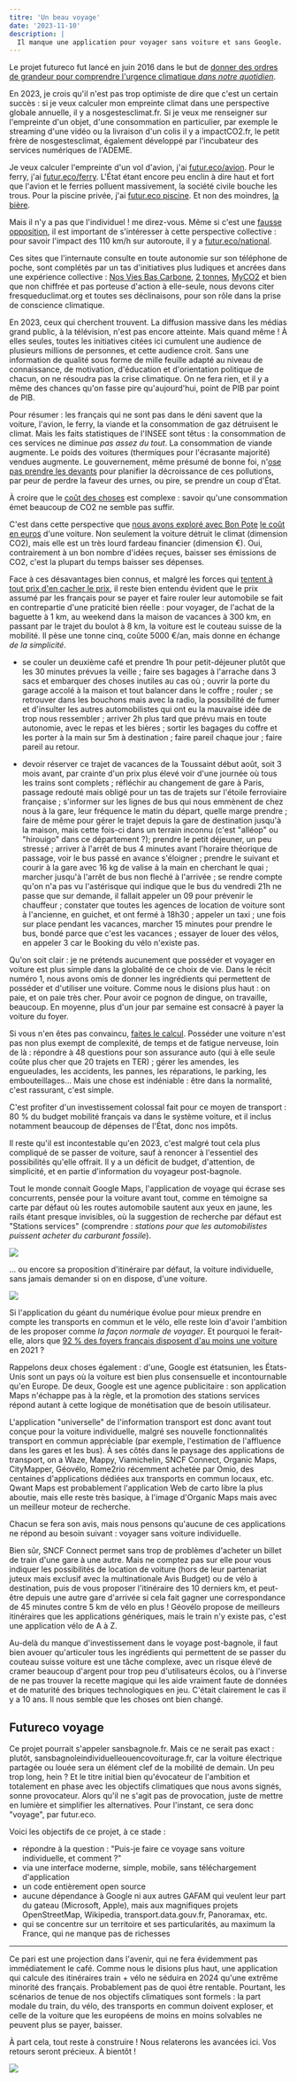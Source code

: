 ```yaml
---
titre: 'Un beau voyage'
date: '2023-11-10'
description: |
  Il manque une application pour voyager sans voiture et sans Google.
---
```


Le projet futureco fut lancé en juin 2016 dans le but de [donner des ordres de grandeur pour comprendre l'urgence climatique *dans notre quotidien*](/a-propos). 

En 2023, je crois qu'il n'est pas trop optimiste de dire que c'est un certain succès : si je veux calculer mon empreinte climat dans une perspective globale annuelle, il y a nosgestesclimat.fr. Si je veux me renseigner sur l'empreinte d'un objet, d'une consommation en particulier, par exemple le streaming d'une vidéo ou la livraison d'un colis il y a impactCO2.fr, le petit frère de nosgestesclimat, également développé par l'incubateur des services numériques de l'ADEME. 

Je veux calculer l'empreinte d'un vol d'avion, j'ai [futur.eco/avion](/avion). Pour le ferry, j'ai [futur.eco/ferry](/ferry). L'État étant encore peu enclin à dire haut et fort que l'avion et le ferries polluent massivement, la société civile bouche les trous. Pour la piscine privée, j'ai [futur.eco piscine](/simulateur/piscine/empreinte). Et non des moindres, [la bière](https://futur.eco/simulateur/alimentation/bière/impact).

Mais il n'y a pas que l'individuel ! me direz-vous. Même si c'est une [fausse opposition](https://kont.me/éloge-décroissance-individuelle), il est important de s'intéresser à cette perspective collective : pour savoir l'impact des 110 km/h sur autoroute, il y a [futur.eco/national](/national).

Ces sites que l'internaute consulte en toute autonomie sur son téléphone de poche, sont complétés par un tas d'initiatives plus ludiques et ancrées dans une expérience collective : [Nos Vies Bas Carbone](https://nosviesbascarbone.org), [2 tonnes](https://2tonnes.org), [MyCO2](https://myco2.fr) et bien que non chiffrée et pas porteuse d'action à elle-seule, nous devons citer fresqueduclimat.org et toutes ses déclinaisons, pour son rôle dans la prise de conscience climatique.

En 2023, ceux qui cherchent trouvent. La diffusion massive dans les médias grand public, à la télévision, n'est pas encore atteinte. Mais quand même ! À elles seules, toutes les initiatives citées ici cumulent une audience de plusieurs millions de personnes, et cette audience croit. Sans une information de qualité sous forme de mille feuille adapté au niveau de connaissance, de motivation, d'éducation et d'orientation politique de chacun, on ne résoudra pas la crise climatique. On ne fera rien, et il y a même des chances qu'on fasse pire qu'aujourd'hui, point de PIB par point de PIB.

Pour résumer : les français qui ne sont pas dans le déni savent que la voiture, l'avion, le ferry, la viande et la consommation de gaz détruisent le climat. Mais les faits statistiques de l'INSEE sont têtus : la consommation de ces services ne diminue *pas assez du tout*. La consommation de viande augmente. Le poids des voitures (thermiques pour l'écrasante majorité) vendues augmente. Le gouvernement, même présumé de bonne foi, n'[ose pas prendre les devants](https://kont.me/versez-votre-acompte-écologique) pour planifier la décroissance de ces pollutions, par peur de perdre la faveur des urnes, ou pire, se prendre un coup d'État. 

À croire que le [coût des choses](https://kont.me/le-cout-des-choses) est complexe : savoir qu'une consommation émet beaucoup de CO2 ne semble pas suffir.

C'est dans cette perspective que [nous avons exploré avec Bon Pote](https://bonpote.com/le-vrai-cout-dune-voiture-ou-de-la-voiture) [le coût en euros](/voyage/cout-voiture) d'une voiture. Non seulement la voiture détruit le climat (dimension CO2), mais elle est un très lourd fardeau financier (dimension €). Oui, contrairement à un bon nombre d'idées reçues, baisser ses émissions de CO2, c'est la plupart du temps baisser ses dépenses. 

Face à ces désavantages bien connus, et malgré les forces qui [tentent à tout prix d'en cacher le prix](https://www.cc37.org/le-chiffre-du-mois-3-milliards-vs-46-milliards), il reste bien entendu évident que le prix assumé par les français pour se payer et faire rouler leur automobile se fait en contrepartie d'une praticité bien réelle : pour voyager, de l'achat de la baguette à 1 km, au weekend dans la maison de vacances à 300 km, en passant par le trajet du boulot à 8 km, la voiture est le couteau suisse de la mobilité. Il pèse une tonne cinq, coûte 5000 €/an, mais donne en échange *de la simplicité*.

- se couler un deuxième café et prendre 1h pour petit-déjeuner plutôt que les 30 minutes prévues la veille ; faire ses bagages à l'arrache dans 3 sacs et embarquer des choses inutiles au cas où ; ouvrir la porte du garage accolé à la maison et tout balancer dans le coffre ; rouler ; se retrouver dans les bouchons mais avec la radio, la possibilité de fumer et d'insulter les autres automobilistes qui ont eu la mauvaise idée de trop nous ressembler ; arriver 2h plus tard que prévu mais en toute autonomie, avec le repas et les bières ; sortir les bagages du coffre et les porter à la main sur 5m à destination ; faire pareil chaque jour ; faire pareil au retour.

- devoir réserver ce trajet de vacances de la Toussaint début août, soit 3 mois avant, par crainte d'un prix plus élevé voir d'une journée où tous les trains sont complets ; réfléchir au changement de gare à Paris, passage redouté mais obligé pour un tas de trajets sur l'étoile ferroviaire française ; s'informer sur les lignes de bus qui nous emmènent de chez nous à la gare,  leur fréquence le matin du départ, quelle marge prendre ; faire de même pour gérer le trajet depuis la gare de destination jusqu'à la maison, mais cette fois-ci dans un terrain inconnu (c'est "alléop" ou "hirouigo" dans ce département ?); prendre le petit déjeuner, un peu stressé ; arriver à l'arrêt de bus 4 minutes avant l'horaire théorique de passage, voir le bus passé en avance s'éloigner ; prendre le suivant et courir à la gare avec 16 kg de valise à la main en cherchant le quai ; marcher jusqu'à l'arrêt de bus non fleché à l'arrivée ; se rendre compte qu'on n'a pas vu l'astérisque qui indique que le bus du vendredi 21h ne passe que sur demande, il fallait appeler un 09 pour prévenir le chauffeur ; constater que toutes les agences de location de voiture sont à l'ancienne, en guichet, et ont fermé à 18h30 ; appeler un taxi ; une fois sur place pendant les vacances, marcher 15 minutes pour prendre le bus, bondé parce que c'est les vacances ; essayer de louer des vélos, en appeler 3 car le Booking du vélo n'existe pas. 

Qu'on soit clair : je ne prétends aucunement que posséder et voyager en voiture est plus simple dans la globalité de ce choix de vie. Dans le récit numéro 1, nous avons omis de donner les ingrédients qui permettent de posséder et d'utiliser une voiture. Comme nous le disions plus haut : on paie, et on paie très cher. Pour avoir ce pognon de dingue, on travaille, beaucoup. En moyenne, plus d'un jour par semaine est consacré à payer la voiture du foyer. 

Si vous n'en êtes pas convaincu, [faites le calcul](/voyage/cout-voiture). Posséder une voiture n'est pas non plus exempt de complexité, de temps et de fatigue nerveuse, loin de là : répondre à 48 questions pour son assurance auto (qui à elle seule coûte plus cher que 20 trajets en TER) ; gérer les amendes, les engueulades, les accidents, les pannes, les réparations, le parking, les embouteillages... Mais une chose est indéniable : être dans la normalité, c'est rassurant, c'est simple.

C'est profiter d'un investissement colossal fait pour ce moyen de transport : 80 % du budget mobilité français va dans le système voiture, et il inclus notamment beaucoup de dépenses de l'État, donc nos impôts. 

Il reste qu'il est incontestable qu'en 2023, c'est malgré tout cela plus compliqué de se passer de voiture, sauf à renoncer à l'essentiel des possibilités qu'elle offrait. Il y a un déficit de budget, d'attention, de simplicité, et en partie d'information du voyageur post-bagnole.

Tout le monde connait Google Maps, l'application de voyage qui écrase ses concurrents, pensée pour la voiture avant tout, comme en témoigne sa carte par défaut où les routes automobile sautent aux yeux en jaune, les rails étant presque invisibles, où la suggestion de recherche par défaut est "Stations services" (comprendre : *stations pour que les automobilistes puissent acheter du carburant fossile*).

![](/blog-images/google-maps-accueil.png)

... ou encore sa proposition d'itinéraire par défaut, la voiture individuelle, sans jamais demander si on en dispose, d'une voiture.

![](/blog-images/google-maps-itinéraire.png)

Si l'application du géant du numérique évolue pour mieux prendre en compte les transports en commun et le vélo, elle reste loin d'avoir l'ambition de les proposer comme *la façon normale de voyager*. Et pourquoi le ferait-elle, alors que [92 % des foyers français disposent d'au moins une voiture](https://www.ouest-france.fr/economie/transports/la-vie-sans-voiture-mission-impossible-pour-72-des-francais-2e9fb338-7dee-11ec-92fb-6689e2d2ee1b) en 2021 ? 

Rappelons deux choses également : d'une, Google est étatsunien, les États-Unis sont un pays où la voiture est bien plus consensuelle et incontournable qu'en Europe. De deux, Google est une agence publicitaire : son application Maps n'échappe pas à la règle, et la promotion des stations services répond autant à cette logique de monétisation que de besoin utilisateur. 

L'application "universelle" de l'information transport est donc avant tout conçue pour la voiture individuelle, malgré ses nouvelle fonctionnalités transport en commun appréciable (par exemple, l'estimation de l'affluence dans les gares et les bus). À ses côtés dans le paysage des applications de transport, on a Waze, Mappy, Viamichelin, SNCF Connect, Organic Maps, CityMapper, Géovélo, Rome2rio récemment achetée par Omio, des centaines d'applications dédiées aux transports en commun locaux, etc. Qwant Maps est probablement l'application Web de carto libre la plus aboutie, mais elle reste très basique, à l'image d'Organic Maps mais avec un meilleur moteur de recherche.

Chacun se fera son avis, mais nous pensons qu'aucune de ces applications ne répond au besoin suivant : voyager sans voiture individuelle. 

Bien sûr, SNCF Connect permet sans trop de problèmes d'acheter un billet de train d'une gare à une autre. Mais ne comptez pas sur elle pour vous indiquer les possibilités de location de voiture (hors de leur partenariat juteux mais exclusif avec la multinationale Avis Budget) ou de vélo à destination, puis de vous proposer l'itinéraire des 10 derniers km, et peut-être depuis une autre gare d'arrivée si cela fait gagner une correspondance de 45 minutes contre 5 km de vélo en plus ! Géovélo propose de meilleurs itinéraires que les applications génériques, mais le train n'y existe pas, c'est une application vélo de A à Z.

Au-delà du manque d'investissement dans le voyage post-bagnole, il faut bien avouer qu'articuler tous les ingrédients qui permettent de se passer du couteau suisse voiture est une tâche complexe, avec un risque élevé de cramer beaucoup d'argent pour trop peu d'utilisateurs écolos, ou à l'inverse de ne pas trouver la recette magique qui les aide vraiment faute de données et de maturité des briques technologiques en jeu. C'était clairement le cas il y a 10 ans. Il nous semble que les choses ont bien changé.


## Futureco voyage

Ce projet pourrait s'appeler sansbagnole.fr. Mais ce ne serait pas exact : plutôt, sansbagnoleindividuelleouencovoiturage.fr, car la voiture électrique partagée ou louée sera un élément clef de la mobilité de demain. Un peu trop long, hein ? Et le titre initial bien qu'évocateur de l'ambition et totalement en phase avec les objectifs climatiques que nous avons signés, sonne provocateur. Alors qu'il ne s'agit pas de provocation, juste de mettre en lumière et simplifier les alternatives. Pour l'instant, ce sera donc "voyage", par futur.eco.

Voici les objectifs de ce projet, à ce stade : 
- répondre à la question : "Puis-je faire ce voyage sans voiture individuelle, et comment ?"
- via une interface moderne, simple, mobile, sans téléchargement d'application
- un code entièrement open source
- aucune dépendance à Google ni aux autres GAFAM qui veulent leur part du gateau (Microsoft, Apple), mais aux magnifiques projets OpenStreetMap, Wikipedia, transport.data.gouv.fr, Panoramax, etc.
- qui se concentre sur un territoire et ses particularités, au maximum la France, qui ne manque pas de richesses

-----------

Ce pari est une projection dans l'avenir, qui ne fera évidemment pas immédiatement le café. Comme nous le disions plus haut, une application qui calcule des itinéraires train + vélo ne séduira en 2024 qu'une extrême minorité des français. Probablement pas de quoi être rentable. Pourtant, les scénarios de tenue de nos objectifs climatiques sont formels : la part modale du train, du vélo, des transports en commun doivent exploser, et celle de la voiture que les européens de moins en moins solvables ne peuvent plus se payer, baisser. 

À part cela, tout reste à construire ! Nous relaterons les avancées ici. Vos retours seront précieux. À bientôt ! 

<img src="/gare.svg" />

